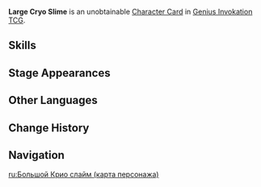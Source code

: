 {{Genius Invokation TCG Infobox
|id          = 003108
|title       = Large Cryo Slime
|image       = Large Cryo Slime Character Card.png
|type        = Character Card
|health      = 10
|element     = Cryo
|faction     = Monster
|weapon      = Other Weapons
|features    = Large Cryo Slime
}}
'''Large Cryo Slime''' is an unobtainable [[Character Card]] in [[Genius Invokation TCG]].

==Skills==
{{Genius Invokation TCG Skills Table}}

==Stage Appearances==
{{Genius Invokation TCG Stage Appearances}}

==Other Languages==
{{Other Languages|Transclude=Large Cryo Slime}}

==Change History==
{{Change History|4.5}}

==Navigation==
{{Genius Invokation TCG Navbox|Character Card Unobtainable}}

[[ru:Большой Крио слайм (карта персонажа)]]